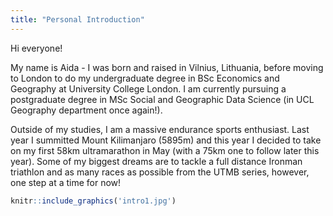 ```yaml
---
title: "Personal Introduction"
---
```


Hi everyone!

My name is Aida - I was born and raised in Vilnius, Lithuania, before moving to London to do my undergraduate degree in BSc Economics and Geography at University College London. I am currently pursuing a postgraduate degree in MSc Social and Geographic Data Science (in UCL Geography department once again!).

Outside of my studies, I am a massive endurance sports enthusiast. Last year I summitted Mount Kilimanjaro (5895m) and this year I decided to take on my first 58km ultramarathon in May (with a 75km one to follow later this year). Some of my biggest dreams are to tackle a full distance Ironman triathlon and as many races as possible from the UTMB series, however, one step at a time for now!

```r
knitr::include_graphics('intro1.jpg')
```
